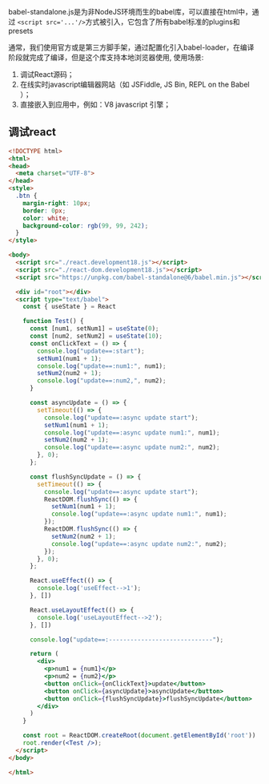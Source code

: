 babel-standalone.js是为非NodeJS环境而生的babel库，可以直接在html中，通过
`<script src='...'/>`方式被引入，它包含了所有babel标准的plugins和presets

通常，我们使用官方或是第三方脚手架，通过配置化引入babel-loader，在编译阶段就完成了编译，但是这个库支持本地浏览器使用, 使用场景:
1. 调试React源码；
2. 在线实时javascript编辑器网站（如 JSFiddle, JS Bin, REPL on the Babel ）；
3. 直接嵌入到应用中，例如：V8 javascript 引擎；

## 调试react
```html
<!DOCTYPE html>
<html>
<head>
  <meta charset="UTF-8">
</head>
<style>
  .btn {
    margin-right: 10px;
    border: 0px;
    color: white;
    background-color: rgb(99, 99, 242);
  }
</style>

<body>
  <script src="./react.development18.js"></script>
  <script src="./react-dom.development18.js"></script>
  <script src="https://unpkg.com/babel-standalone@6/babel.min.js"></script>

  <div id="root"></div>
  <script type="text/babel">
    const { useState } = React

    function Test() {
      const [num1, setNum1] = useState(0);
      const [num2, setNum2] = useState(10);
      const onClickText = () => {
        console.log("update==:start");
        setNum1(num1 + 1);
        console.log("update==:num1:", num1);
        setNum2(num2 + 1);
        console.log("update==:num2,", num2);
      }

      const asyncUpdate = () => {
        setTimeout(() => {
          console.log("update==:async update start");
          setNum1(num1 + 1);
          console.log("update==:async update num1:", num1);
          setNum2(num2 + 1);
          console.log("update==:async update num2:", num2);
        }, 0);
      };

      const flushSyncUpdate = () => {
        setTimeout(() => {
          console.log("update==:async update start");
          ReactDOM.flushSync(() => {
            setNum1(num1 + 1);
            console.log("update==:async update num1:", num1);
          });
          ReactDOM.flushSync(() => {
            setNum2(num2 + 1);
            console.log("update==:async update num2:", num2);
          });
        }, 0);
      };

      React.useEffect(() => {
        console.log('useEffect-->1');
      }, [])

      React.useLayoutEffect(() => {
        console.log('useLayoutEffect-->2');
      }, [])

      console.log("update==:-----------------------------");

      return (
        <div>
          <p>num1 = {num1}</p>
          <p>num2 = {num2}</p>
          <button onClick={onClickText}>update</button>
          <button onClick={asyncUpdate}>asyncUpdate</button>
          <button onClick={flushSyncUpdate}>flushSyncUpdate</button>
        </div>
      )
    }

    const root = ReactDOM.createRoot(document.getElementById('root'))
    root.render(<Test />);
  </script>
</body>

</html>
```